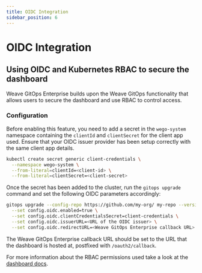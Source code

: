 ```yaml
---
title: OIDC Integration
sidebar_position: 6
---
```



# OIDC Integration <TierLabel tiers="enterprise" />

## Using OIDC and Kubernetes RBAC to secure the dashboard

Weave GitOps Enterprise builds upon the Weave GitOps functionality that allows users to secure the dashboard and use RBAC to control access.

### Configuration

Before enabling this feature, you need to add a secret in the `wego-system` namespace containing the `clientId` and `clientSecret` for the client app used. Ensure that your OIDC issuer provider has been setup correctly with the same client app details.

```sh
kubectl create secret generic client-credentials \
  --namespace wego-system \
  --from-literal=clientId=<client-id> \
  --from-literal=clientSecret=<client-secret>
```

Once the secret has been added to the cluster, run the `gitops upgrade` command and set the following OIDC parameters accordingly:

```sh
gitops upgrade --config-repo https://github.com/my-org/ my-repo --version 0.0.16 \
  --set config.oidc.enabled=true \
  --set config.oidc.clientCredentialsSecret=client-credentials \
  --set config.oidc.issuerURL=<URL of the OIDC issuer> \
  --set config.oidc.redirectURL=<Weave GitOps Enterprise callback URL>
```

The Weave GitOps Enterprise callback URL should be set to the URL that the dashboard is hosted at, postfixed with `/oauth2/callback`.

For more information about the RBAC permissions used take a look at the [dashboard docs](../gitops-dashboard).